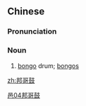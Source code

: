 ==Chinese==
{{zh-forms|type=21}}

===Pronunciation===
{{zh-pron
|m=bānggēgǔ
|cat=n
}}

===Noun===
{{zh-noun}}

# [[bongo]] drum; [[bongos]]

[[Category:zh:Musical instruments|邑04邦哥鼓]]

[[zh:邦哥鼓]]
